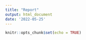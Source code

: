 ```yaml
---
title: "Report"
output: html_document
date: '2022-05-25'
---
```


```r
knitr::opts_chunk$set(echo = TRUE)
```

